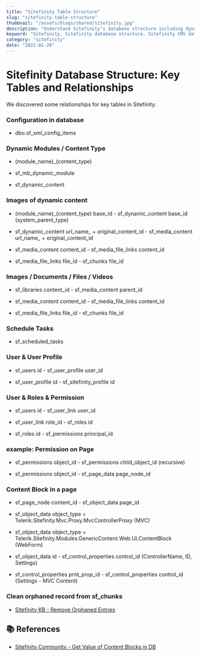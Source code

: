 ```yaml
---
title: "Sitefinity Table Structure"
slug: "sitefinity-table-structure"
thumbnail: "/assets/blogs/shared/sitefinity.jpg"
description: "Understand Sitefinity’s database structure including dynamic modules, content types, media storage, user profiles, roles, permissions, and how to manage orphaned records."
keyword: "Sitefinity, Sitefinity database structure, Sitefinity CMS database tables, Sitefinity dynamic modules"
category: "sitefinity"
date: "2022-01-20"
---
```


# Sitefinity Database Structure: Key Tables and Relationships

We discovered some relationships for key tables in Sitefinity.


### Configuration in database

- dbo.sf_xml_config_items

### Dynamic Modules / Content Type

- (module_name)_(content_type)

- sf_mb_dynamic_module

- sf_dynamic_content

### Images of dynamic content

- (module_name)_(content_type) base_id - sf_dynamic_content base_id (system_parent_type)

- sf_dynamic_content url_name_ + original_content_id - sf_media_content url_name_ + original_content_id

- sf_media_content content_id - sf_media_file_links content_id

- sf_media_file_links file_id - sf_chunks file_id

### Images / Documents / Files / Videos

- sf_libraries content_id - sf_media_content parent_id

- sf_media_content content_id - sf_media_file_links content_id

- sf_media_file_links file_id - sf_chunks file_id

### Schedule Tasks

- sf_scheduled_tasks

### User & User Profile

- sf_users id - sf_user_profile user_id

- sf_user_profile id - sf_sitefinity_profile id

### User & Roles & Permission

- sf_users id - sf_user_link user_id

- sf_user_link role_id - sf_roles id

- sf_roles id - sf_permissions principal_id

### example: Permission on Page

- sf_permissions object_id - sf_permissions child_object_id (recursive)

- sf_permissions object_id - sf_page_data page_node_id

### Content Block in a page

- sf_page_node content_id - sf_object_data page_id

- sf_object_data object_type = Telerik.Sitefinity.Mvc.Proxy.MvcControllerProxy (MVC)

- sf_object_data object_type = Telerik.Sitefinity.Modules.GenericContent.Web.UI.ContentBlock (WebForm)

- sf_object_data id - sf_control_properties control_id (ControllerName, ID, Settings)

- sf_control_properties prnt_prop_id - sf_control_properties control_id (Settings - MVC Content)


### Clean orphaned record from sf_chunks

- [Sitefinity KB - Remove Orphaned Entries](https://knowledgebase.progress.com/articles/Article/remove-orphaned-entries-from-sf-chunks-table-in-Sitefinity-database)


## 📚 References

- [Sitefinity Community - Get Value of Content Blocks in DB](https://community.progress.com/s/article/get-value-of-content-blocks-in-database)